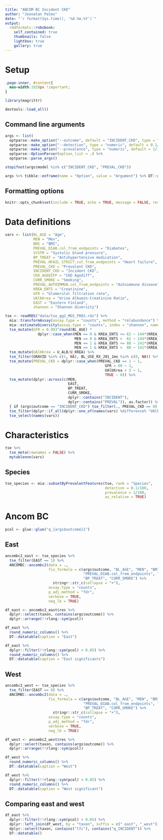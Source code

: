 ---
title: "ANCOM BC Incident CKD"
author: "Joonatan Palmu"
date: "`r format(Sys.time(), '%d.%m.%Y')`"
output:
  rmdformats::robobook:
    self_contained: true
    thumbnails: false
    lightbox: true
    gallery: true
---

# Setup

```{css, echo = FALSE}
.page-inner, #content{
  max-width:1920px !important;
}
``` 

```{r libraries}
library(magrittr)
```

```{r load functions}
devtools::load_all()
```

## Command line arguments

```{r}
args <- list(
  optparse::make_option("--outcome", default = "INCIDENT_CKD", type = "character", help = "Outcome [default %default]"),
  optparse::make_option("--detection", type = "numeric", default = 0.1/100, help = "Detection limit [default %default]"),
  optparse::make_option("--prevalence", type = "numeric", default = 1/100, help = "Prevalence limit [default %default]")) %>% 
  optparse::OptionParser(option_list = .) %>%
  optparse::parse_args()
```

```{r}
stopifnot(args$model %in% c("INCIDENT_CKD", "PREVAL_CKD"))
```

```{r}
args %>% tibble::enframe(name = "Option", value = "Argument") %>% DT::datatable()
```

## Formatting options

```{r options, echo = FALSE}
knitr::opts_chunk$set(include = TRUE, echo = TRUE, message = FALSE, results='asis', cache=FALSE, warning=FALSE, error = TRUE)
```

# Data definitions

```{r}
vars <- list(BL_AGE = "Age",
             MEN = "Men",
             BMI = "BMI",
             PREVAL_DIAB.col_from_endpoints = "Diabetes",
             SYSTM = "Systolic blood pressure",
             BP_TREAT = "Antihypertensive medication",
             PREVAL_HFAIL_STRICT.col_from_endpoints = "Heart failure",
             PREVAL_CKD = "Prevalent CKD",
             INCIDENT_CKD = "Incident CKD",
             CKD_AGEDIFF = "CKD Agediff",
             CURR_SMOKE = "Smoking",
             PREVAL_AUTOIMMUN.col_from_endpoints = "Autoimmune disease",
             KREA_ENTS = "Creatinine",
             GFR = "Glomerulal filtration rate",
             UAlbKrea = "Urine Albumin-Creatinine Ratio",
             EAST = "Eastern Finland",
             shannon = "Shannon diversity") 
```

```{r}
tse <- readRDS("data/tse_gg2_MGS_FR02.rds") %>%
  mia::transformAssay(assay.type = "counts", method = "relabundance") %>% 
  mia::estimateDiversity(assay.type = "counts", index = "shannon", name = "shannon") %>%
  tse_mutate(GFR = 0.993^round(BL_AGE) *
               dplyr::case_when(MEN == 0 & KREA_ENTS <= 62 ~ 144*(KREA_ENTS/61.9)^-0.329,
                                MEN == 0 & KREA_ENTS >  62 ~ 144*(KREA_ENTS/61.9)^-1.209,
                                MEN == 1 & KREA_ENTS <= 80 ~ 141*(KREA_ENTS/79.6)^-0.411,
                                MEN == 1 & KREA_ENTS >  80 ~ 141*(KREA_ENTS/79.6)^-1.209)) %>%
  tse_mutate(UAlbKrea = U_ALB/U_KREA) %>% 
  tse_filter(GRAVID %in% c(1, NA), BL_USE_RX_J01_1mo %in% c(0, NA)) %>%
  tse_mutate(PREVAL_CKD = dplyr::case_when(PREVAL_CKD == 1 ~ 1,
                                              GFR < 60 ~ 1,
                                              UAlbKrea > 3 ~ 1,
                                              TRUE ~ 0)) %>% 
  tse_mutate(dplyr::across(c(MEN,
                             EAST,
                             BP_TREAT,
                             CURR_SMOKE,
                             dplyr::contains("INCIDENT"),
                             dplyr::contains("PREVAL")), as.factor)) %>% 
  { if (args$outcome == "INCIDENT_CKD") tse_filter(., PREVAL_CKD == 0) else . } %>% 
  tse_filter(dplyr::if_all(dplyr::one_of(names(vars) %difference% "UAlbKrea"), not_na)) %>%
  tse_select(names(vars))
```

# Characteristics

```{r}
tse %>% 
  tse_meta(rownames = FALSE) %>% 
  mytableone(vars)
```

## Species

```{r}
tse_species <- mia::subsetByPrevalentFeatures(tse, rank = "Species",
                                              detection = 0.1/100,
                                              prevalence = 1/100,
                                              as_relative = TRUE)
```

# Ancom BC

```{r}
pcol <- glue::glue("q_{args$outcome}1")
```


## East

```{r}
ancombc2_east <- tse_species %>%
  tse_filter(EAST == 1) %>% 
  ANCOMBC::ancombc2(data = .,
                    fix_formula = c(args$outcome, "BL_AGE", "MEN", "BMI",
                                    "PREVAL_DIAB.col_from_endpoints", "SYSTM",
                                    "BP_TREAT", "CURR_SMOKE") %>%
                      stringr::str_c(collapse = "+"),
                    assay.type = "counts",
                    p_adj_method = "fdr",
                    verbose = TRUE,
                    neg_lb = TRUE)
```

```{r}
df_east <- ancombc2_east$res %>%
  dplyr::select(taxon, contains(args$outcome)) %>%
  dplyr::arrange(!!rlang::sym(pcol))
```

```{r}
df_east %>%
  round_numeric_columns() %>% 
  DT::datatable(caption = "East")
```

```{r}
df_east %>%
  dplyr::filter(!!rlang::sym(pcol) < 0.05) %>% 
  round_numeric_columns() %>% 
  DT::datatable(caption = "East significants")
```

## West

```{r}
ancombc2_west <- tse_species %>%
  tse_filter(EAST == 0) %>%
  ANCOMBC::ancombc2(data = .,
                    fix_formula = c(args$outcome, "BL_AGE", "MEN", "BMI",
                                    "PREVAL_DIAB.col_from_endpoints", "SYSTM",
                                    "BP_TREAT", "CURR_SMOKE") %>%
                      stringr::str_c(collapse = "+"),
                    assay.type = "counts",
                    p_adj_method = "fdr",
                    verbose = TRUE,
                    neg_lb = TRUE)
```

```{r}
df_west <- ancombc2_west$res %>%
  dplyr::select(taxon, contains(args$outcome)) %>% 
  dplyr::arrange(!!rlang::sym(pcol))
```

```{r}
df_west %>%
  round_numeric_columns() %>% 
  DT::datatable(caption = "West")
```


```{r}
df_west %>%
  dplyr::filter(!!rlang::sym(pcol) < 0.05) %>% 
  round_numeric_columns() %>% 
  DT::datatable(caption = "West significant")
```


## Comparing east and west

```{r}
df_east %>%
  dplyr::filter(!!rlang::sym(pcol) < 0.05) %>%
  dplyr::left_join(df_west, by = "taxon", suffix = c("_east", "_west")) %>%
  dplyr::select(taxon, contains("lfc"), contains("q_INCIDENT")) %>%
  DT::datatable()
```


